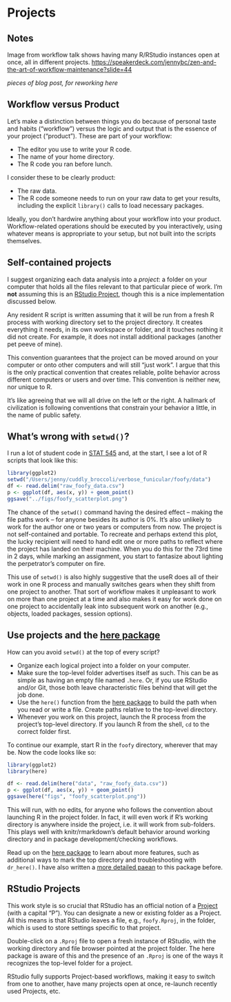# Projects

## Notes

Image from workflow talk shows having many R/RStudio instances open at once, all in different projects. <https://speakerdeck.com/jennybc/zen-and-the-art-of-workflow-maintenance?slide=44>

*pieces of blog post, for reworking here*

## Workflow versus Product

Let's make a distinction between things you do because of personal taste and habits ("workflow") versus the logic and output that is the essence of your project ("product"). These are part of your workflow:

  * The editor you use to write your R code.
  * The name of your home directory.
  * The R code you ran before lunch.
  
I consider these to be clearly product:

  * The raw data.
  * The R code someone needs to run on your raw data to get your results, including the explicit `library()` calls to load necessary packages.
  
Ideally, you don't hardwire anything about your workflow into your product. Workflow-related operations should be executed by you interactively, using whatever means is appropriate to your setup, but not built into the scripts themselves.

## Self-contained projects

I suggest organizing each data analysis into a *project*: a folder on your computer that holds all the files relevant to that particular piece of work. I'm **not** assuming this is an [RStudio Project](https://support.rstudio.com/hc/en-us/articles/200526207-Using-Projects), though this is a nice implementation discussed below.

Any resident R script is written assuming that it will be run from a fresh R process with working directory set to the project directory. It creates everything it needs, in its own workspace or folder, and it touches nothing it did not create. For example, it does not install additional packages (another pet peeve of mine).

This convention guarantees that the project can be moved around on your computer or onto other computers and will still "just work". I argue that this is the only practical convention that creates reliable, polite behavior across different computers or users and over time. This convention is neither new, nor unique to R.

It's like agreeing that we will all drive on the left or the right. A hallmark of civilization is following conventions that constrain your behavior a little, in the name of public safety.

## What's wrong with `setwd()`?

I run a lot of student code in [STAT 545](http://stat545.com) and, at the start, I see a lot of R scripts that look like this:


```r
library(ggplot2)
setwd("/Users/jenny/cuddly_broccoli/verbose_funicular/foofy/data")
df <- read.delim("raw_foofy_data.csv")
p <- ggplot(df, aes(x, y)) + geom_point()
ggsave("../figs/foofy_scatterplot.png")
```


The chance of the `setwd()` command having the desired effect -- making the file paths work -- for anyone besides its author is 0%. It's also unlikely to work for the author one or two years or computers from now. The project is not self-contained and portable. To recreate and perhaps extend this plot, the lucky recipient will need to hand edit one or more paths to reflect where the project has landed on their machine. When you do this for the 73rd time in 2 days, while marking an assignment, you start to fantasize about lighting the perpetrator's computer on fire.

This use of `setwd()` is also highly suggestive that the useR does all of their work in one R process and manually switches gears when they shift from one project to another. That sort of workflow makes it unpleasant to work on more than one project at a time and also makes it easy for work done on one project to accidentally leak into subsequent work on another (e.g., objects, loaded packages, session options).

## Use projects and the [here package](https://CRAN.R-project.org/package=here)

How can you avoid `setwd()` at the top of every script?

  * Organize each logical project into a folder on your computer.
  * Make sure the top-level folder advertises itself as such. This can be as simple as having an empty file named `.here`. Or, if you use RStudio and/or Git, those both leave characteristic files behind that will get the job done.
  * Use the `here()` function from the [here package](https://CRAN.R-project.org/package=here) to build the path when you read or write a file. Create paths relative to the top-level directory.
  * Whenever you work on this project, launch the R process from the project's top-level directory. If you launch R from the shell, `cd` to the correct folder first.
  
To continue our example, start R in the `foofy` directory, wherever that may be. Now the code looks like so:


```r
library(ggplot2)
library(here)

df <- read.delim(here("data", "raw_foofy_data.csv"))
p <- ggplot(df, aes(x, y)) + geom_point()
ggsave(here("figs", "foofy_scatterplot.png"))
```


This will run, with no edits, for anyone who follows the convention about launching R in the project folder. In fact, it will even work if R's working directory is anywhere inside the project, i.e. it will work from sub-folders. This plays well with knitr/rmarkdown's default behavior around working directory and in package development/checking workflows.

Read up on the [here package](https://CRAN.R-project.org/package=here) to learn
about more features, such as additional ways to mark the top directory and
troubleshooting with `dr_here()`. I have also written a [more detailed
paean](https://github.com/jennybc/here_here) to this package before.

## RStudio Projects

This work style is so crucial that RStudio has an official notion of a [Project](https://support.rstudio.com/hc/en-us/articles/200526207-Using-Projects) (with a capital "P"). You can designate a new or existing folder as a Project. All this means is that RStudio leaves a file, e.g., `foofy.Rproj`, in the folder, which is used to store settings specific to that project.

Double-click on a `.Rproj` file to open a fresh instance of RStudio, with the working directory and file browser pointed at the project folder. The here package is aware of this and the presence of an `.Rproj` is one of the ways it recognizes the top-level folder for a project. 

RStudio fully supports Project-based workflows, making it easy to switch from one to another, have many projects open at once, re-launch recently used Projects, etc.
